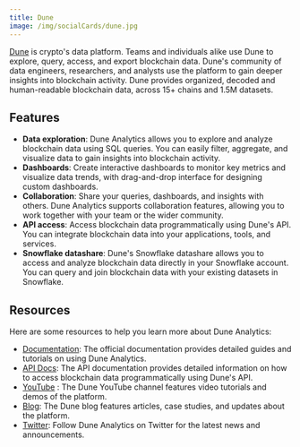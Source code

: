 ```yaml
---
title: Dune
image: /img/socialCards/dune.jpg
---
```


[Dune](https://dune.com/) is crypto's data platform. Teams and individuals alike use Dune to explore, 
query, access, and export blockchain data. Dune's community of data engineers, researchers, and 
analysts use the platform to gain deeper insights into blockchain activity. Dune provides organized, 
decoded and human-readable blockchain data, across 15+ chains and 1.5M datasets.  

## Features

- **Data exploration**: Dune Analytics allows you to explore and analyze blockchain data using SQL 
queries. You can easily filter, aggregate, and visualize data to gain insights into blockchain 
activity.
- **Dashboards**: Create interactive dashboards to monitor key metrics and visualize data trends,
with drag-and-drop interface for designing custom dashboards.
- **Collaboration**: Share your queries, dashboards, and insights with others. Dune Analytics 
supports collaboration features, allowing you to work together with your team or the wider community.
- **API access**: Access blockchain data programmatically using Dune's API. You can integrate 
blockchain data into your applications, tools, and services.
- **Snowflake datashare**: Dune's Snowflake datashare allows you to access and analyze blockchain 
data directly in your Snowflake account. You can query and join blockchain data with your existing 
datasets in Snowflake.

## Resources

Here are some resources to help you learn more about Dune Analytics:

- [Documentation](https://docs.dune.com/): The official documentation provides detailed guides and 
tutorials on using Dune Analytics.
- [API Docs](https://docs.dune.com/api): The API documentation provides detailed information on how 
to access blockchain data programmatically using Dune's API.
- [YouTube](https://www.youtube.com/@dunecom) : The Dune YouTube channel features video tutorials 
and demos of the platform.
- [Blog](https://dune.com/blog): The Dune blog features articles, case studies, and updates about 
the platform.
- [Twitter](https://x.com/duneanalytics): Follow Dune Analytics on Twitter for the latest 
news and announcements.
